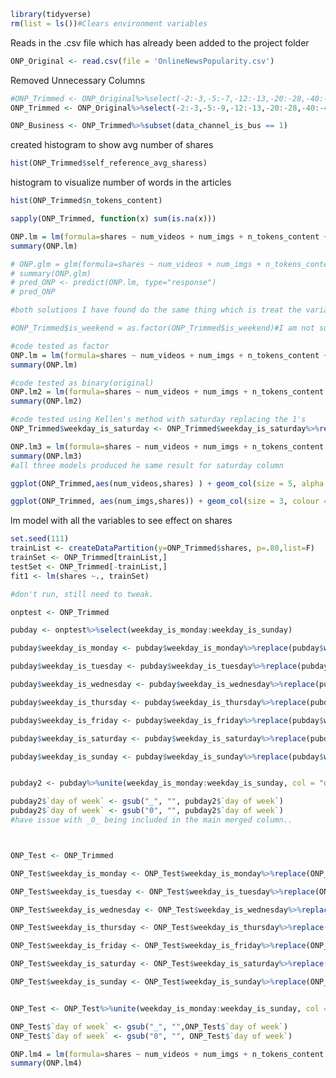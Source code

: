 ```r
library(tidyverse)
rm(list = ls())#Clears environment variables
```


Reads in the .csv file which has already been added to the project folder
```r
ONP_Original <- read.csv(file = 'OnlineNewsPopularity.csv')
```

Removed Unnecessary Columns
```r
#ONP_Trimmed <- ONP_Original%>%select(-2:-3,-5:-7,-12:-13,-20:-28,-40:-44)
ONP_Trimmed <- ONP_Original%>%select(-2:-3,-5:-9,-12:-13,-20:-28,-40:-44)
```


```r
ONP_Business <- ONP_Trimmed%>%subset(data_channel_is_bus == 1)
```

created histogram to show avg number of shares
```r
hist(ONP_Trimmed$self_reference_avg_sharess)
```

histogram to visualize number of words in the articles 
```r
hist(ONP_Trimmed$n_tokens_content)
```
```r
sapply(ONP_Trimmed, function(x) sum(is.na(x)))
```

```r
ONP.lm = lm(formula=shares ~ num_videos + num_imgs + n_tokens_content + rate_positive_words+rate_negative_words, data = ONP_Trimmed)
summary(ONP.lm)
```
```r
# ONP.glm = glm(formula=shares ~ num_videos + num_imgs + n_tokens_content + rate_positive_words+rate_negative_words, data = ONP_Trimmed)
# summary(ONP.glm)
# pred_ONP <- predict(ONP.lm, type="response")
# pred_ONP
```
```r
#both solutions I have found do the same thing which is treat the variable as a factor. Either by changing it to a factor before running the model or buy specifying that you want that variable treated as a factor in the model. 

#ONP_Trimmed$is_weekend = as.factor(ONP_Trimmed$is_weekend)#I am not sure if this is working correctly but I read that as long as the variable is a factor, R will know it is being looked at categorically 

#code tested as factor
ONP.lm = lm(formula=shares ~ num_videos + num_imgs + n_tokens_content + rate_positive_words+rate_negative_words+factor(weekday_is_saturday), data = ONP_Trimmed)
summary(ONP.lm)

#code tested as binary(original)
ONP.lm2 = lm(formula=shares ~ num_videos + num_imgs + n_tokens_content + rate_positive_words+rate_negative_words+weekday_is_saturday, data = ONP_Trimmed)
summary(ONP.lm2)

#code tested using Kellen's method with saturday replacing the 1's
ONP_Trimmed$weekday_is_saturday <- ONP_Trimmed$weekday_is_saturday%>%replace(ONP_Trimmed$weekday_is_saturday==1, "Saturday")

ONP.lm3 = lm(formula=shares ~ num_videos + num_imgs + n_tokens_content + rate_positive_words+rate_negative_words+weekday_is_saturday, data = ONP_Trimmed)
summary(ONP.lm3)
#all three models produced he same result for saturday column
```


```r
ggplot(ONP_Trimmed,aes(num_videos,shares) ) + geom_col(size = 5, alpha = 0.5, color="red")
```
```r
ggplot(ONP_Trimmed, aes(num_imgs,shares)) + geom_col(size = 3, colour = "blue",  )
```

lm model with all the variables to see effect on shares
```r
set.seed(111)
trainList <- createDataPartition(y=ONP_Trimmed$shares, p=.80,list=F)
trainSet <- ONP_Trimmed[trainList,]
testSet <- ONP_Trimmed[-trainList,]
fit1 <- lm(shares ~., trainSet)

#don't run, still need to tweak. 
```


```r
onptest <- ONP_Trimmed

pubday <- onptest%>%select(weekday_is_monday:weekday_is_sunday)

pubday$weekday_is_monday <- pubday$weekday_is_monday%>%replace(pubday$weekday_is_monday==1, "Monday")

pubday$weekday_is_tuesday <- pubday$weekday_is_tuesday%>%replace(pubday$weekday_is_tuesday==1, "Tuesday")

pubday$weekday_is_wednesday <- pubday$weekday_is_wednesday%>%replace(pubday$weekday_is_wednesday==1, "Wednesday")

pubday$weekday_is_thursday <- pubday$weekday_is_thursday%>%replace(pubday$weekday_is_thursday==1, "Thursday")

pubday$weekday_is_friday <- pubday$weekday_is_friday%>%replace(pubday$weekday_is_friday==1, "Friday")

pubday$weekday_is_saturday <- pubday$weekday_is_saturday%>%replace(pubday$weekday_is_saturday==1, "Saturday")

pubday$weekday_is_sunday <- pubday$weekday_is_sunday%>%replace(pubday$weekday_is_sunday==1, "Sunday")


pubday2 <- pubday%>%unite(weekday_is_monday:weekday_is_sunday, col = "day of week", remove = T, sep ="_" )

pubday2$`day of week` <- gsub("_", "", pubday2$`day of week`)
pubday2$`day of week` <- gsub("0", "", pubday2$`day of week`)
#have issue with _0_ being included in the main merged column.. 




```

```r
ONP_Test <- ONP_Trimmed

ONP_Test$weekday_is_monday <- ONP_Test$weekday_is_monday%>%replace(ONP_Test$weekday_is_monday==1, "Monday")

ONP_Test$weekday_is_tuesday <- ONP_Test$weekday_is_tuesday%>%replace(ONP_Test$weekday_is_tuesday==1, "Tuesday")

ONP_Test$weekday_is_wednesday <- ONP_Test$weekday_is_wednesday%>%replace(ONP_Test$weekday_is_wednesday==1, "Wednesday")

ONP_Test$weekday_is_thursday <- ONP_Test$weekday_is_thursday%>%replace(ONP_Test$weekday_is_thursday==1, "Thursday")

ONP_Test$weekday_is_friday <- ONP_Test$weekday_is_friday%>%replace(ONP_Test$weekday_is_friday==1, "Friday")

ONP_Test$weekday_is_saturday <- ONP_Test$weekday_is_saturday%>%replace(ONP_Test$weekday_is_saturday==1, "Saturday")

ONP_Test$weekday_is_sunday <- ONP_Test$weekday_is_sunday%>%replace(ONP_Test$weekday_is_sunday==1, "Sunday")


ONP_Test <- ONP_Test%>%unite(weekday_is_monday:weekday_is_sunday, col = "day of week", remove = T, sep ="_" )

ONP_Test$`day of week` <- gsub("_", "",ONP_Test$`day of week`)
ONP_Test$`day of week` <- gsub("0", "", ONP_Test$`day of week`)

ONP.lm4 = lm(formula=shares ~ num_videos + num_imgs + n_tokens_content + rate_positive_words+rate_negative_words+`day of week`, data = ONP_Test)
summary(ONP.lm4)
```







